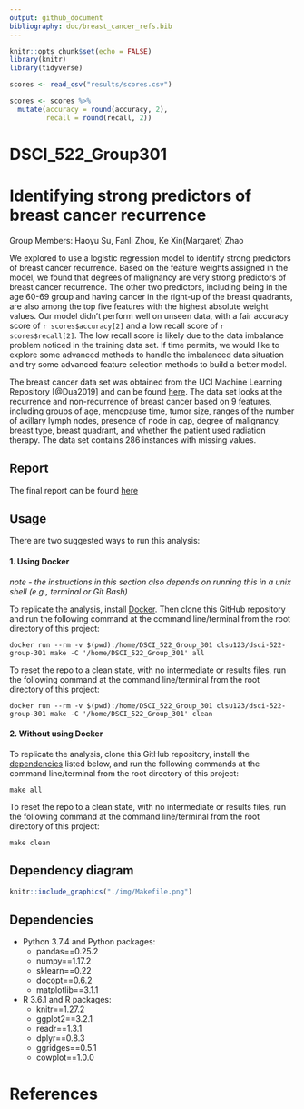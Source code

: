 ```yaml
---
output: github_document
bibliography: doc/breast_cancer_refs.bib
---
```



```r
knitr::opts_chunk$set(echo = FALSE)
library(knitr)
library(tidyverse)
```

```r
scores <- read_csv("results/scores.csv")

scores <- scores %>% 
  mutate(accuracy = round(accuracy, 2),
         recall = round(recall, 2))
```
# DSCI_522_Group301
# Identifying strong predictors of breast cancer recurrence

Group Members: 
Haoyu Su, Fanli Zhou, Ke Xin(Margaret) Zhao


We explored to use a logistic regression model to identify strong predictors of breast cancer recurrence. Based on the feature weights assigned in the model, we found that degrees of malignancy are very strong predictors of breast cancer recurrence. The other two predictors, including being in the age 60-69 group and having cancer in the right-up of the breast quadrants, are also among the top five features with the highest absolute weight values. Our model didn't perform well on unseen data, with a fair accuracy score of `r scores$accuracy[2]` and a low recall score of `r scores$recall[2]`. The low recall score is likely due to the data imbalance problem noticed in the training data set. If time permits, we would like to explore some advanced methods to handle the imbalanced data situation and try some advanced feature selection methods to build a better model.

The breast cancer data set was obtained from the UCI Machine Learning Repository [@Dua2019] and can be found [here](https://archive.ics.uci.edu/ml/datasets/Breast+Cancer). The data set looks at the recurrence and non-recurrence of breast cancer based on 9 features, including groups of age, menopause time, tumor size, ranges of the number of axillary lymph nodes, presence of node in cap, degree of malignancy, breast type, breast quadrant, and whether the patient used radiation therapy. The data set contains 286 instances with missing values. 

## Report

The final report can be found [here](https://github.com/UBC-MDS/DSCI_522_Group_301/blob/master/doc/report.md)

## Usage

There are two suggested ways to run this analysis:

#### 1. Using Docker
*note - the instructions in this section also depends on running this in a unix shell (e.g., terminal or Git Bash)*

To replicate the analysis, install [Docker](https://www.docker.com/get-started). Then clone this GitHub repository and run the following command at the command line/terminal from the root directory of this project:

```
docker run --rm -v $(pwd):/home/DSCI_522_Group_301 clsu123/dsci-522-group-301 make -C '/home/DSCI_522_Group_301' all
```

To reset the repo to a clean state, with no intermediate or results files, run the following command at the command line/terminal from the root directory of this project:

```
docker run --rm -v $(pwd):/home/DSCI_522_Group_301 clsu123/dsci-522-group-301 make -C '/home/DSCI_522_Group_301' clean
```

#### 2. Without using Docker

To replicate the analysis, clone this GitHub repository, install the [dependencies](#dependencies) listed below, and run the following commands at the command line/terminal from the root directory of this project:

```
make all
```

To reset the repo to a clean state, with no intermediate or results files, run the following command at the command line/terminal from the root directory of this project:

```
make clean
```
## Dependency diagram

```r
knitr::include_graphics("./img/Makefile.png")
```

## Dependencies

- Python 3.7.4 and Python packages:
    + pandas==0.25.2
    + numpy==1.17.2
    + sklearn==0.22
    + docopt==0.6.2
    + matplotlib==3.1.1
    
- R 3.6.1 and R packages:
    + knitr==1.27.2 
    + ggplot2==3.2.1 
    + readr==1.3.1   
    + dplyr==0.8.3
    + ggridges==0.5.1
    + cowplot==1.0.0

# References